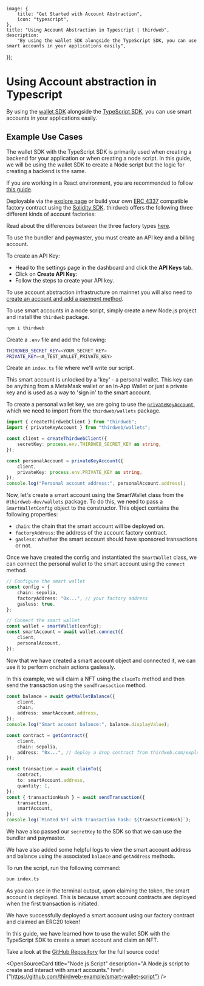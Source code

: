 
	image: {
		title: "Get Started with Account Abstraction",
		icon: "typescript",
	},
	title: "Using Account Abstraction in Typescript | thirdweb",
	description:
		"By using the wallet SDK alongside the TypeScript SDK, you can use smart accounts in your applications easily",
});

# Using Account abstraction in Typescript

By using the [wallet SDK](/references/wallets/latest) alongside the [TypeScript SDK](/typescript/latest), you can use smart accounts in your applications easily.

## Example Use Cases

The wallet SDK with the TypeScript SDK is primarily used when creating a backend for your application or when creating a node script.
In this guide, we will be using the wallet SDK to create a Node script but the logic for creating a backend is the same.

If you are working in a React environment, you are recommended to follow [this guide](/connect/account-abstraction/guides/react).

<Steps>
    <Step title="Deploy an Account Factory">

Deployable via the [explore page](https://thirdweb.com/explore/smart-wallet) or build your own [ERC 4337](https://eips.ethereum.org/EIPS/eip-4337) compatible factory contract using the [Solidity SDK](/contracts/build/base-contracts/erc-4337).
thirdweb offers the following three different kinds of account factories:

<Grid>
	<ArticleIconCard
		title="Account Factory"
		href="https://thirdweb.com/thirdweb.eth/AccountFactory"
		icon={WalletsSmartIcon}
	/>
	<ArticleIconCard
		title="Managed Account Factory"
		href="https://thirdweb.com/thirdweb.eth/ManagedAccountFactory"
		icon={WalletsSmartIcon}
	/>
</Grid>

Read about the differences between the three factory types [here](/connect/account-abstraction/how-it-works).

</Step>
<Step title="Create an API key">

To use the bundler and paymaster, you must create an API key and a billing account.

To create an API Key:

- Head to the settings page in the dashboard and click the **API Keys** tab.
- Click on **Create API Key**:
- Follow the steps to create your API key.

To use account abstraction infrastructure on mainnet you will also need to [create an account and add a payment method](https://thirdweb.com/dashboard/settings/billing).

</Step>
<Step title="Create a Node Script">

To use smart accounts in a node script, simply create a new Node.js project and install the `thirdweb` package.

```bash
npm i thirdweb
```

Create a `.env` file and add the following:

```bash
THIRDWEB_SECRET_KEY=<YOUR_SECRET_KEY>
PRIVATE_KEY=<A_TEST_WALLET_PRIVATE_KEY>
```

Create an `index.ts` file where we'll write our script.

</Step>
<Step title="Creating the Personal Wallet Key">

This smart account is unlocked by a 'key' - a personal wallet.
This key can be anything from a MetaMask wallet or an In-App Wallet or just a private key and is used as a way to 'sign in' to the smart account.

To create a personal wallet key, we are going to use the [`privateKeyAccount`](/references/typescript/v5/privateKeyAccount), which we need to import from the `thirdweb/wallets` package.

```typescript
import { createThirdwebClient } from "thirdweb";
import { privateKeyAccount } from "thirdweb/wallets";

const client = createThirdwebClient({
	secretKey: process.env.THIRDWEB_SECRET_KEY as string,
});

const personalAccount = privateKeyAccount({
	client,
	privateKey: process.env.PRIVATE_KEY as string,
});
console.log("Personal account address:", personalAccount.address);
```

</Step>
<Step title="Creating the Smart account">

Now, let's create a smart account using the SmartWallet class from the `@thirdweb-dev/wallets` package.
To do this, we need to pass a `SmartWalletConfig` object to the constructor. This object contains the following properties:

- `chain`: the chain that the smart account will be deployed on.
- `factoryAddress`: the address of the account factory contract.
- `gasless`: whether the smart account should have sponsored transactions or not.

Once we have created the config and instantiated the `SmartWallet` class, we can connect the personal wallet to the smart account using the `connect` method.

```typescript
// Configure the smart wallet
const config = {
	chain: sepolia,
	factoryAddress: "0x...", // your factory address
	gasless: true,
};

// Connect the smart wallet
const wallet = smartWallet(config);
const smartAccount = await wallet.connect({
	client,
	personalAccount,
});
```

</Step>
<Step title="Using the Smart Account">

Now that we have created a smart account object and connected it, we can use it to perform onchain actions gaslessly.

In this example, we will claim a NFT using the `claimTo` method and then send the transaction using the `sendTransaction` method.

```typescript
const balance = await getWalletBalance({
	client,
	chain,
	address: smartAccount.address,
});
console.log("Smart account balance:", balance.displayValue);

const contract = getContract({
	client,
	chain: sepolia,
	address: "0x...", // deploy a drop contract from thirdweb.com/explore
});

const transaction = await claimTo({
	contract,
	to: smartAccount.address,
	quantity: 1,
});
const { transactionHash } = await sendTransaction({
	transaction,
	smartAccount,
});
console.log(`Minted NFT with transaction hash: ${transactionHash}`);
```

We have also passed our `secretKey` to the SDK so that we can use the bundler and paymaster.

We have also added some helpful logs to view the smart account address and balance using the associated `balance` and `getAddress` methods.

</Step>
<Step title="Run the Script">

To run the script, run the following command:

```bash
bun index.ts
```

As you can see in the terminal output, upon claiming the token, the smart account is deployed. This is because smart account contracts are deployed when the first transaction is initiated.

We have successfully deployed a smart account using our factory contract and claimed an ERC20 token!

</Step>
<Step title="Conclusion">

In this guide, we have learned how to use the wallet SDK with the TypeScript SDK to
create a smart account and claim an NFT.

Take a look at the [GitHub Repository](https://github.com/thirdweb-example/smart-wallet-script) for the full source code!

<OpenSourceCard
	title="Node.js Script"
	description="A Node.js script to create and interact with smart accounts."
	href={"https://github.com/thirdweb-example/smart-wallet-script"}
/>
</Step>
</Steps>
